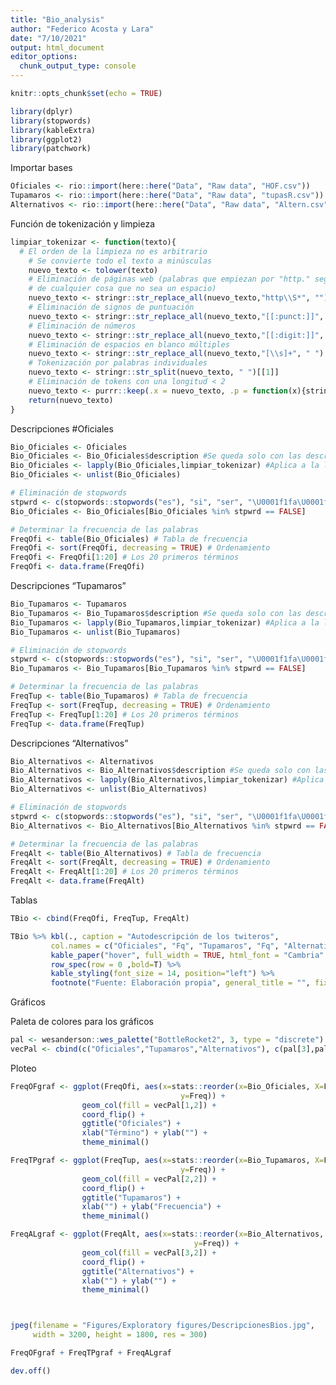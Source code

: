 ```yaml
---
title: "Bio_analysis"
author: "Federico Acosta y Lara"
date: "7/10/2021"
output: html_document
editor_options: 
  chunk_output_type: console
---
```


```r
knitr::opts_chunk$set(echo = TRUE)
```

```r
library(dplyr)
library(stopwords)
library(kableExtra)
library(ggplot2)
library(patchwork)
```

Importar bases 
```r

Oficiales <- rio::import(here::here("Data", "Raw data", "HOF.csv"))
Tupamaros <- rio::import(here::here("Data", "Raw data", "tupasR.csv"))
Alternativos <- rio::import(here::here("Data", "Raw data", "Altern.csv"))
```

Función de tokenización y limpieza
```r
limpiar_tokenizar <- function(texto){
  # El orden de la limpieza no es arbitrario
    # Se convierte todo el texto a minúsculas
    nuevo_texto <- tolower(texto)
    # Eliminación de páginas web (palabras que empiezan por "http." seguidas 
    # de cualquier cosa que no sea un espacio)
    nuevo_texto <- stringr::str_replace_all(nuevo_texto,"http\\S*", "")
    # Eliminación de signos de puntuación
    nuevo_texto <- stringr::str_replace_all(nuevo_texto,"[[:punct:]]", " ")
    # Eliminación de números
    nuevo_texto <- stringr::str_replace_all(nuevo_texto,"[[:digit:]]", " ")
    # Eliminación de espacios en blanco múltiples
    nuevo_texto <- stringr::str_replace_all(nuevo_texto,"[\\s]+", " ")
    # Tokenización por palabras individuales
    nuevo_texto <- stringr::str_split(nuevo_texto, " ")[[1]]
    # Eliminación de tokens con una longitud < 2
    nuevo_texto <- purrr::keep(.x = nuevo_texto, .p = function(x){stringr::str_length(x) > 1})
    return(nuevo_texto)
}
```


Descripciones #Oficiales
```r
Bio_Oficiales <- Oficiales
Bio_Oficiales <- Bio_Oficiales$description #Se queda solo con las descripciones
Bio_Oficiales <- lapply(Bio_Oficiales,limpiar_tokenizar) #Aplica a la lista la función de toquenización
Bio_Oficiales <- unlist(Bio_Oficiales)

# Eliminación de stopwords
stpwrd <- c(stopwords::stopwords("es"), "si", "ser", "\U0001f1fa\U0001f1fe")  #Stopwords
Bio_Oficiales <- Bio_Oficiales[Bio_Oficiales %in% stpwrd == FALSE]

# Determinar la frecuencia de las palabras
FreqOfi <- table(Bio_Oficiales) # Tabla de frecuencia
FreqOfi <- sort(FreqOfi, decreasing = TRUE) # Ordenamiento
FreqOfi <- FreqOfi[1:20] # Los 20 primeros términos
FreqOfi <- data.frame(FreqOfi)
```



Descripciones "Tupamaros"
```r

Bio_Tupamaros <- Tupamaros
Bio_Tupamaros <- Bio_Tupamaros$description #Se queda solo con las descripciones
Bio_Tupamaros <- lapply(Bio_Tupamaros,limpiar_tokenizar) #Aplica a la lista la función de toquenización
Bio_Tupamaros <- unlist(Bio_Tupamaros)

# Eliminación de stopwords
stpwrd <- c(stopwords::stopwords("es"), "si", "ser", "\U0001f1fa\U0001f1fe")  #Stopwords
Bio_Tupamaros <- Bio_Tupamaros[Bio_Tupamaros %in% stpwrd == FALSE]

# Determinar la frecuencia de las palabras
FreqTup <- table(Bio_Tupamaros) # Tabla de frecuencia
FreqTup <- sort(FreqTup, decreasing = TRUE) # Ordenamiento
FreqTup <- FreqTup[1:20] # Los 20 primeros términos
FreqTup <- data.frame(FreqTup)
```


Descripciones "Alternativos"
```r
Bio_Alternativos <- Alternativos
Bio_Alternativos <- Bio_Alternativos$description #Se queda solo con las descripciones
Bio_Alternativos <- lapply(Bio_Alternativos,limpiar_tokenizar) #Aplica a la lista la función de toquenización
Bio_Alternativos <- unlist(Bio_Alternativos)

# Eliminación de stopwords
stpwrd <- c(stopwords::stopwords("es"), "si", "ser", "\U0001f1fa\U0001f1fe") #Stopwords
Bio_Alternativos <- Bio_Alternativos[Bio_Alternativos %in% stpwrd == FALSE]

# Determinar la frecuencia de las palabras
FreqAlt <- table(Bio_Alternativos) # Tabla de frecuencia
FreqAlt <- sort(FreqAlt, decreasing = TRUE) # Ordenamiento
FreqAlt <- FreqAlt[1:20] # Los 20 primeros términos
FreqAlt <- data.frame(FreqAlt)
```

Tablas
```r
TBio <- cbind(FreqOfi, FreqTup, FreqAlt)

TBio %>% kbl(., caption = "Autodescripción de los twiteros",
         col.names = c("Oficiales", "Fq", "Tupamaros", "Fq", "Alternativos", "Fq"))%>%
         kable_paper("hover", full_width = TRUE, html_font = "Cambria" ) %>% 
         row_spec(row = 0 ,bold=T) %>% 
         kable_styling(font_size = 14, position="left") %>% 
         footnote("Fuente: Elaboración propia", general_title = "", fixed_small_size = T)

```


Gráficos


Paleta de colores para los gráficos
```r
pal <- wesanderson::wes_palette("BottleRocket2", 3, type = "discrete")
vecPal <- cbind(c("Oficiales","Tupamaros","Alternativos"), c(pal[3],pal[2],pal[1]))
```

Ploteo
```r

FreqOFgraf <- ggplot(FreqOfi, aes(x=stats::reorder(x=Bio_Oficiales, X=Freq),
                                      y=Freq)) + 
                geom_col(fill = vecPal[1,2]) +
                coord_flip() +
                ggtitle("Oficiales") +
                xlab("Término") + ylab("") +
                theme_minimal()

FreqTPgraf <- ggplot(FreqTup, aes(x=stats::reorder(x=Bio_Tupamaros, X=Freq),
                                      y=Freq)) + 
                geom_col(fill = vecPal[2,2]) +
                coord_flip() +
                ggtitle("Tupamaros") +
                xlab("") + ylab("Frecuencia") +
                theme_minimal()

FreqALgraf <- ggplot(FreqAlt, aes(x=stats::reorder(x=Bio_Alternativos, X=Freq),
                                         y=Freq)) + 
                geom_col(fill = vecPal[3,2]) +
                coord_flip() +
                ggtitle("Alternativos") +
                xlab("") + ylab("") +
                theme_minimal()



jpeg(filename = "Figures/Exploratory figures/DescripcionesBios.jpg", 
     width = 3200, height = 1800, res = 300)

FreqOFgraf + FreqTPgraf + FreqALgraf

dev.off()

```

